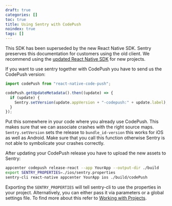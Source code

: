 ```yaml
---
draft: true
categories: []
toc: true
title: Using Sentry with CodePush
noindex: true
tags: []
---
```


<Alert level="warning" title="Note">

This SDK has been superseded by the new React Native SDK. Sentry preserves this documentation for customers using the old client. We recommend using the [updated React Native SDK](/platforms/react-native/) for new projects.

</Alert>

If you want to use sentry together with CodePush you have to send us the CodePush version:

```javascript
import codePush from "react-native-code-push";

codePush.getUpdateMetadata().then((update) => {
  if (update) {
    Sentry.setVersion(update.appVersion + "-codepush:" + update.label);
  }
});
```

Put this somewhere in your code where you already use CodePush. This makes sure that we can associate crashes with the right source maps. `Sentry.setVersion` sets the release to `bundle_id-version` this works for iOS as well as Android. Make sure that you call this function otherwise Sentry is not able to symbolicate your crashes correctly.

After updating your CodePush release you have to upload the new assets to Sentry:

```bash
appcenter codepush release-react --app YourApp --output-dir ./build
export SENTRY_PROPERTIES=./ios/sentry.properties
sentry-cli react-native appcenter YourApp ios ./build/codePush
```

Exporting the `SENTRY_PROPERTIES` will tell sentry-cli to use the properties in your project. Alternatively, you can either pass it via parameters or a global settings file. To find more about this refer to [Working with Projects](/product/cli/configuration/#sentry-cli-working-with-projects).
